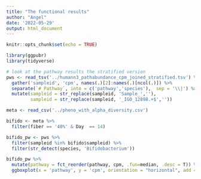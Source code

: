 ```yaml
---
title: "The functional results"
author: "Angel"
date: '2022-05-29'
output: html_document
---
```


```r
knitr::opts_chunk$set(echo = TRUE)
```

```r
library(ggpubr)
library(tidyverse)
```

```r
# look at the pathway results the stratified version
pws <- read_tsv('../humann3_pathabundance_cpm_joined_stratified.tsv') %>% 
  gather('sampleid', 'cpm', names(.)[2]:names(.)[ncol(.)]) %>% 
  separate(`# Pathway`, into = c('pathway','species'),  sep = '\\|') %>% 
  mutate(sampleid = str_replace(sampleid, 'Sample_',''),
         sampleid = str_replace(sampleid, '_IGO_12898.+$',''))
```


```r
meta <- read_csv('../pheno_with_alpha_diversity.csv')

bifido <- meta %>% 
  filter(fiber == '40%' & Day  == 14)

bifido_pw <- pws %>% 
  filter(sampleid %in% bifido$sampleid) %>% 
  filter(str_detect(species, 'Bifidobacterium'))

bifido_pw %>% 
  mutate(pathway = fct_reorder(pathway, cpm, .fun=median, .desc = T)) %>%
  ggboxplot(x = 'pathway', y = 'cpm', orientation = "horizontal", add = 'jitter', add.params = list(color = 'forestgreen')) 
```

